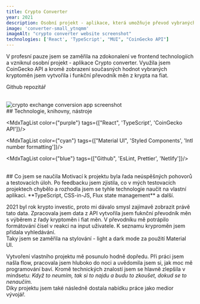 ```yaml
---
title: Crypto Converter
year: 2021
description: Osobní projekt - aplikace, která umožňuje převod vybraných krypto měn na fiat. Nabízí také zobrazení pohybů kryptoměn v posledních 24 hodinách. 
image: 'converter-small_ytnqmm'
imageAlt: "crypto converter website screenshot"
technologies: ['React', 'TypeScript', "MUI", "CoinGecko API"]
---
```


V profesní pauze jsem se zaměřila na zdokonalení ve frontend technologiích a vzniknul osobní projekt - aplikace 
<MdxLink url="https://crypto-converter-mw.netlify.app/">Crypto converter</MdxLink>.
Využila jsem <MdxLink url="https://www.coingecko.com/en/api">CoinGecko API</MdxLink> a kromě zobrazení současných hodnot vybraných kryptoměn jsem vytvořila i funkční převodník měn z krypta na fiat. 
<div className="mdx-space--sm"></div>
<p><MdxGithubLink url="https://github.com/marketaanezka/Crypto-converter" ariaLabel="crypto converter github repository">Github repozitář</MdxGithubLink></p>

<br/>
<img src="https://res.cloudinary.com/doqtwlcxw/image/upload/v1691688236/converter_xjajzl.jpg" alt="crypto exchange conversion app screenshot"/>

<br/>
## Technologie, knihovny, nástroje

<MdxTagList color={"purple"} tags={["React", 'TypeScript', 'CoinGecko API']}/>

<MdxTagList color={"cyan"} tags={["Material UI", 'Styled Components', 'Intl number formatting']}/>

<MdxTagList color={"blue"} tags={["Github", 'EsLint, Prettier', 'Netlify']}/>

<br/>
## Co jsem se naučila
 Motivací k projektu byla řada neúspěšných pohovorů a testovacích úloh. Po feedbacku jsem zjistila, co v mých testovacích projektech chybělo a rozhodla jsem se tyhle technologie naučit na vlastní aplikaci. **TypeScript, CSS-in-JS, Flux state management** a další.

<div className="mdx-space--md"></div>

2021 byl rok krypto investic, proto mi dávalo smysl zajímavě zobrazit právě tato data. Zpracovala jsem data z API vytvořila jsem fuknční převodník měn s výběrem z řady kryptoměn i fiat měn. V převodníku mě potrápilo formátování čísel v reakci na input uživatele. K seznamu kryproměn jsem přidala vyhledávání.       
Taky jsem se zaměřila na stylování - light a dark mode za použití Material UI.

<div className="mdx-space--md"></div>

Vytvoření vlastního projektu mě posunulo hodně dopředu. Při práci jsem našla flow, pracovala jsem hluboko do noci a uvědomila jsem si, jak moc mě programování baví. Kromě technických znalostí jsem se hlavně zlepšila v mindsetu: *Když to neumím, tak si to najdu a budu to zkoušet, dokud se to nenaučím.*     
Díky projektu jsem také následně dostala nabídku práce jako medior vývojář. 